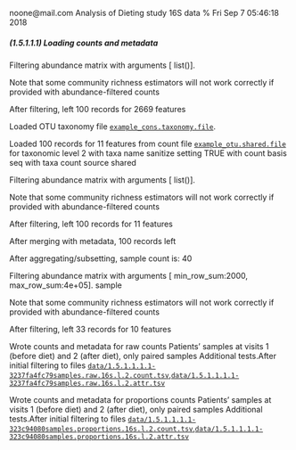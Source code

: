 noone@mail.com
Analysis of Dieting study 16S data
% Fri Sep  7 05:46:18 2018



##### \(1.5.1.1.1\) Loading counts and metadata



Filtering abundance matrix with arguments [ list()]. 


Note that some community richness estimators will not work correctly 
               if provided with abundance-filtered counts


After filtering, left 100 records for 2669 features


Loaded OTU taxonomy file [`example_cons.taxonomy.file`](example_cons.taxonomy.file).


Loaded 100 records for 11 features from count file [`example_otu.shared.file`](example_otu.shared.file) for taxonomic level 2 
                       with taxa name sanitize setting TRUE with count basis seq with taxa count source shared


Filtering abundance matrix with arguments [ list()]. 


Note that some community richness estimators will not work correctly 
               if provided with abundance-filtered counts


After filtering, left 100 records for 11 features


After merging with metadata, 100 records left


After aggregating/subsetting, sample count is: 40


Filtering abundance matrix with arguments [ min_row_sum:2000, max_row_sum:4e+05]. sample


Note that some community richness estimators will not work correctly 
               if provided with abundance-filtered counts


After filtering, left 33 records for 10 features


Wrote counts and metadata for raw counts Patients' samples at visits 1 (before diet) and 2 (after diet), only paired samples Additional tests.After initial filtering to files [`data/1.5.1.1.1.1-3237fa4fc79samples.raw.16s.l.2.count.tsv`](data/1.5.1.1.1.1-3237fa4fc79samples.raw.16s.l.2.count.tsv),[`data/1.5.1.1.1.1-3237fa4fc79samples.raw.16s.l.2.attr.tsv`](data/1.5.1.1.1.1-3237fa4fc79samples.raw.16s.l.2.attr.tsv)


Wrote counts and metadata for proportions counts Patients' samples at visits 1 (before diet) and 2 (after diet), only paired samples Additional tests.After initial filtering to files [`data/1.5.1.1.1.1-323c94080samples.proportions.16s.l.2.count.tsv`](data/1.5.1.1.1.1-323c94080samples.proportions.16s.l.2.count.tsv),[`data/1.5.1.1.1.1-323c94080samples.proportions.16s.l.2.attr.tsv`](data/1.5.1.1.1.1-323c94080samples.proportions.16s.l.2.attr.tsv)
